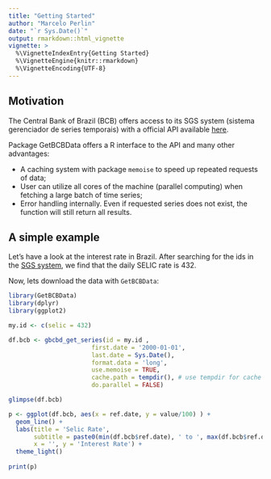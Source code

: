 ```yaml
---
title: "Getting Started"
author: "Marcelo Perlin"
date: "`r Sys.Date()`"
output: rmarkdown::html_vignette
vignette: >
  %\VignetteIndexEntry{Getting Started}
  %\VignetteEngine{knitr::rmarkdown}
  %\VignetteEncoding{UTF-8}
---
```


## Motivation

The Central Bank of Brazil (BCB) offers access to its SGS system (sistema gerenciador de series temporais) with a official API available [here](http://www.bcb.gov.br/?sgs).

Package GetBCBData offers a R interface to the API and many other advantages:

- A caching system with package `memoise` to speed up repeated requests of data;
- User can utilize all cores of the machine (parallel computing) when fetching a large batch of time series;
- Error handling internally. Even if requested series does not exist, the function will still return all results.

## A simple example

Let's have a look at the interest rate in Brazil. After searching for the ids in the [SGS system](http://www.bcb.gov.br/?sgs), we find that the daily SELIC rate is 432. 

Now, lets download the data with `GetBCBData`:

```r
library(GetBCBData)
library(dplyr)
library(ggplot2)

my.id <- c(selic = 432)

df.bcb <- gbcbd_get_series(id = my.id ,
                       first.date = '2000-01-01',
                       last.date = Sys.Date(),
                       format.data = 'long',
                       use.memoise = TRUE, 
                       cache.path = tempdir(), # use tempdir for cache folder
                       do.parallel = FALSE)

glimpse(df.bcb)

p <- ggplot(df.bcb, aes(x = ref.date, y = value/100) ) +
  geom_line() + 
  labs(title = 'Selic Rate', 
       subtitle = paste0(min(df.bcb$ref.date), ' to ', max(df.bcb$ref.date)),
       x = '', y = 'Interest Rate') + 
  theme_light()
  
print(p)

```
